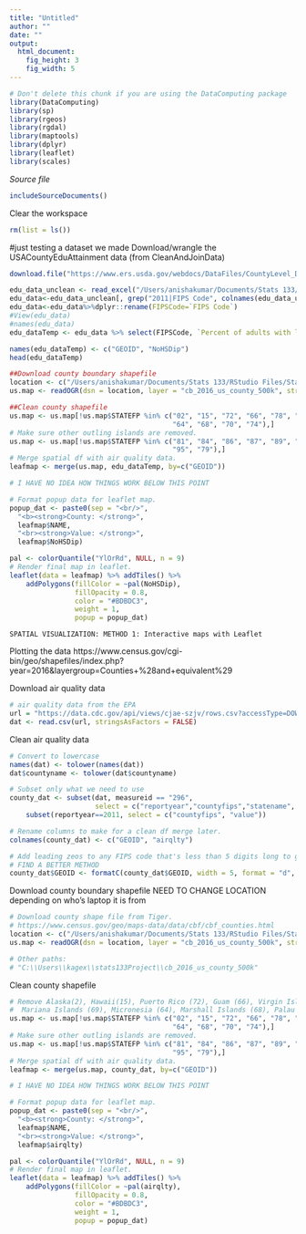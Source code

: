 ```yaml
---
title: "Untitled"
author: ""
date: ""
output: 
  html_document:
    fig_height: 3
    fig_width: 5
---
```

<!-- Don't edit in between this line and the one below -->
```r
# Don't delete this chunk if you are using the DataComputing package
library(DataComputing)
library(sp)
library(rgeos)
library(rgdal)
library(maptools)
library(dplyr)
library(leaflet)
library(scales)
```
*Source file* 
```r
includeSourceDocuments()
```
<!-- Don't edit the material above this line -->

Clear the workspace
```r
rm(list = ls())
```


#just testing a dataset we made
Download/wrangle the USACountyEduAttainment data (from CleanAndJoinData)
```r

download.file("https://www.ers.usda.gov/webdocs/DataFiles/CountyLevel_Data_Sets_Download_Data__18026/Education.xls?v=42762", destfile = "/Users/anishakumar/Documents/Stats 133/RStudio Files/Stats133Project/edu.xls", mode = "wb" )

edu_data_unclean <- read_excel("/Users/anishakumar/Documents/Stats 133/RStudio Files/Stats133Project/edu.xls", sheet = 1, skip = 4)
edu_data<-edu_data_unclean[, grep("2011|FIPS Code", colnames(edu_data_unclean))]
edu_data<-edu_data%>%dplyr::rename(FIPSCode=`FIPS Code`)
#View(edu_data)
#names(edu_data)
edu_dataTemp <- edu_data %>% select(FIPSCode, `Percent of adults with less than a high school diploma, 2011-2015`)

names(edu_dataTemp) <- c("GEOID", "NoHSDip")
head(edu_dataTemp)

##Download county boundary shapefile
location <- c("/Users/anishakumar/Documents/Stats 133/RStudio Files/Stats133Project/cb_2016_us_county_500k")
us.map <- readOGR(dsn = location, layer = "cb_2016_us_county_500k", stringsAsFactors = FALSE)

##Clean county shapefile 
us.map <- us.map[!us.map$STATEFP %in% c("02", "15", "72", "66", "78", "60", "69",
                                        "64", "68", "70", "74"),]
# Make sure other outling islands are removed.
us.map <- us.map[!us.map$STATEFP %in% c("81", "84", "86", "87", "89", "71", "76",
                                        "95", "79"),]
# Merge spatial df with air quality data.
leafmap <- merge(us.map, edu_dataTemp, by=c("GEOID"))

# I HAVE NO IDEA HOW THINGS WORK BELOW THIS POINT 

# Format popup data for leaflet map.
popup_dat <- paste0(sep = "<br/>",
  "<b><strong>County: </strong>", 
  leafmap$NAME, 
  "<br><strong>Value: </strong>", 
  leafmap$NoHSDip)

pal <- colorQuantile("YlOrRd", NULL, n = 9)
# Render final map in leaflet.
leaflet(data = leafmap) %>% addTiles() %>%
    addPolygons(fillColor = ~pal(NoHSDip), 
                fillOpacity = 0.8, 
                color = "#BDBDC3", 
                weight = 1,
                popup = popup_dat)


```

~~~~~~~~~~~~~~~~~~~~~~~~~~~~~~~~~~~~~~~~~
SPATIAL VISUALIZATION: METHOD 1: Interactive maps with Leaflet
~~~~~~~~~~~~~~~~~~~~~~~~~~~~~~~~~~~~~~~~~
Plotting the data
https://www.census.gov/cgi-bin/geo/shapefiles/index.php?year=2016&layergroup=Counties+%28and+equivalent%29

Download air quality data 
```r
# air quality data from the EPA
url = "https://data.cdc.gov/api/views/cjae-szjv/rows.csv?accessType=DOWNLOAD"
dat <- read.csv(url, stringsAsFactors = FALSE)
```

Clean air quality data
```r
# Convert to lowercase
names(dat) <- tolower(names(dat))
dat$countyname <- tolower(dat$countyname)

# Subset only what we need to use
county_dat <- subset(dat, measureid == "296", 
                     select = c("reportyear","countyfips","statename", "countyname", "value", "unitname")) %>%
    subset(reportyear==2011, select = c("countyfips", "value"))

# Rename columns to make for a clean df merge later.
colnames(county_dat) <- c("GEOID", "airqlty")

# Add leading zeos to any FIPS code that's less than 5 digits long to get a good match.
# FIND A BETTER METHOD
county_dat$GEOID <- formatC(county_dat$GEOID, width = 5, format = "d", flag = "0")
```

Download county boundary shapefile
NEED TO CHANGE LOCATION depending on who's laptop it is from
```r
# Download county shape file from Tiger.
# https://www.census.gov/geo/maps-data/data/cbf/cbf_counties.html
location <- c("/Users/anishakumar/Documents/Stats 133/RStudio Files/Stats133Project/cb_2016_us_county_500k")
us.map <- readOGR(dsn = location, layer = "cb_2016_us_county_500k", stringsAsFactors = FALSE)

# Other paths:
# "C:\\Users\\kagex\\stats133Project\\cb_2016_us_county_500k"
```

Clean county shapefile 
```r
# Remove Alaska(2), Hawaii(15), Puerto Rico (72), Guam (66), Virgin Islands (78), American Samoa (60)
#  Mariana Islands (69), Micronesia (64), Marshall Islands (68), Palau (70), Minor Islands (74)
us.map <- us.map[!us.map$STATEFP %in% c("02", "15", "72", "66", "78", "60", "69",
                                        "64", "68", "70", "74"),]
# Make sure other outling islands are removed.
us.map <- us.map[!us.map$STATEFP %in% c("81", "84", "86", "87", "89", "71", "76",
                                        "95", "79"),]
# Merge spatial df with air quality data.
leafmap <- merge(us.map, county_dat, by=c("GEOID"))

# I HAVE NO IDEA HOW THINGS WORK BELOW THIS POINT 

# Format popup data for leaflet map.
popup_dat <- paste0(sep = "<br/>",
  "<b><strong>County: </strong>", 
  leafmap$NAME, 
  "<br><strong>Value: </strong>", 
  leafmap$airqlty)

pal <- colorQuantile("YlOrRd", NULL, n = 9)
# Render final map in leaflet.
leaflet(data = leafmap) %>% addTiles() %>%
    addPolygons(fillColor = ~pal(airqlty), 
                fillOpacity = 0.8, 
                color = "#BDBDC3", 
                weight = 1,
                popup = popup_dat)

```

